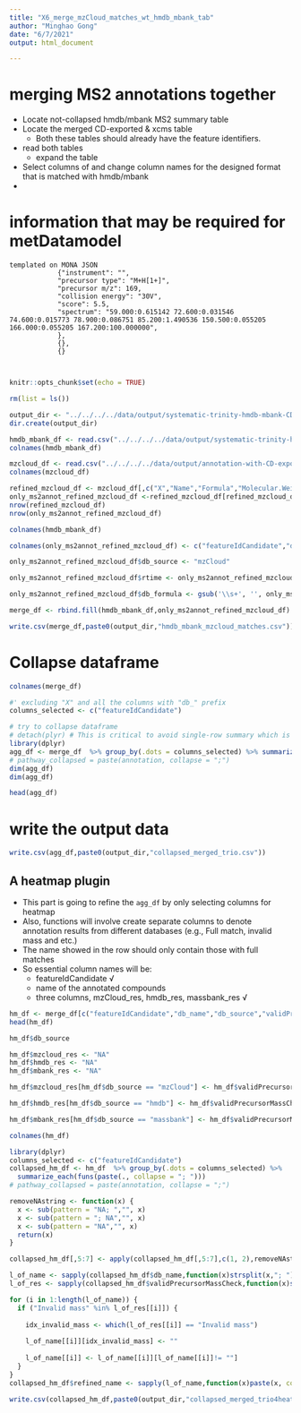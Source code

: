 ```yaml
---
title: "X6_merge_mzCloud_matches_wt_hmdb_mbank_tab"
author: "Minghao Gong"
date: "6/7/2021"
output: html_document

---
```

# merging MS2 annotations together
- Locate not-collapsed hmdb/mbank MS2 summary table
- Locate the merged CD-exported & xcms table
  - Both these tables should already have the feature identifiers.
- read both tables
  - expand the table
- Select columns of and change column names for the designed format that is matched with hmdb/mbank
- 

# information that may be required for metDatamodel
```
templated on MONA JSON
            {"instrument": "",
            "precursor type": "M+H[1+]",
            "precursor m/z": 169,
            "collision energy": "30V",
            "score": 5.5,
            "spectrum": "59.000:0.615142 72.600:0.031546 74.600:0.015773 78.900:0.086751 85.200:1.490536 150.500:0.055205 166.000:0.055205 167.200:100.000000",
            },
            {},
            {}
```
```r
```


```r
```

```r
knitr::opts_chunk$set(echo = TRUE)
```

```r
rm(list = ls())

```


```r
output_dir <- "../../../../data/output/systematic-trinity-hmdb-mbank-CD-052421/HILICpos/merge_mzCloud_wt_hmdb_mbank/"
dir.create(output_dir)
```

```r
hmdb_mbank_df <- read.csv("../../../../data/output/systematic-trinity-hmdb-mbank-CD-052421/HILICpos/test_sps_operation/hmdb_mbank_df_filledEmptyHmdbInfo_validPrecurMzCheck.csv")
colnames(hmdb_mbank_df)
```

```r
mzcloud_df <- read.csv("../../../../data/output/annotation-with-CD-exported-tables/sorted_filt_med_16.6_padj_0.05_FC_1/merged_matched_xcms_CDexported.csv")
colnames(mzcloud_df)
```

```r
refined_mzcloud_df <- mzcloud_df[,c("X","Name","Formula","Molecular.Weight","Compounds.ID","Annotation.Source..mzCloud.Search","m.z","RT..min.","X..mzCloud.Results","mzCloud.Best.Match","MS2","Background")]
only_ms2annot_refined_mzcloud_df <-refined_mzcloud_df[refined_mzcloud_df$Annotation.Source..mzCloud.Search != "No results",]
nrow(refined_mzcloud_df)
nrow(only_ms2annot_refined_mzcloud_df)
```


```r
colnames(hmdb_mbank_df)
```


```r
colnames(only_ms2annot_refined_mzcloud_df) <- c("featureIdCandidate","db_name","db_formula","db_exactmass","db_compound_id","validPrecursorMassCheck","db_precursorMz","rtime","mzcloud_matches_num","db_score","MS2runMode","IsBackground")
```

```r
only_ms2annot_refined_mzcloud_df$db_source <- "mzCloud"
```

```r
only_ms2annot_refined_mzcloud_df$rtime <- only_ms2annot_refined_mzcloud_df$rtime * 60
```

```r
only_ms2annot_refined_mzcloud_df$db_formula <- gsub('\\s+', '', only_ms2annot_refined_mzcloud_df$db_formula)
```



```r
merge_df <- rbind.fill(hmdb_mbank_df,only_ms2annot_refined_mzcloud_df)
```

```r
write.csv(merge_df,paste0(output_dir,"hmdb_mbank_mzcloud_matches.csv"))
```

# Collapse dataframe
```r
colnames(merge_df)
```

```r
#' excluding "X" and all the columns with "db_" prefix
columns_selected <- c("featureIdCandidate")
```


```r
# try to collapse dataframe
# detach(plyr) # This is critical to avoid single-row summary which is used in plyr
library(dplyr)
agg_df <- merge_df  %>% group_by(.dots = columns_selected) %>% summarize_each(funs(paste(., collapse = "; ")))  
# pathway_collapsed = paste(annotation, collapse = ";")
dim(agg_df)
dim(agg_df)
```
```r
head(agg_df)
```

# write the output data
```r
write.csv(agg_df,paste0(output_dir,"collapsed_merged_trio.csv"))
```

## A heatmap plugin
- This part is going to refine the `agg_df` by only selecting columns for heatmap
- Also, functions will involve create separate columns to denote annotation results from different databases (e.g., Full match, invalid mass and etc.)
- The name showed in the row should only contain those with full matches
- So essential column names will be:
  - featureIdCandidate √
  - name of the annotated compounds 
  - three columns, mzCloud_res, hmdb_res, massbank_res √

```r
hm_df <- merge_df[c("featureIdCandidate","db_name","db_source","validPrecursorMassCheck")]
head(hm_df)
```

```r
hm_df$db_source
```


```r
hm_df$mzcloud_res <- "NA"
hm_df$hmdb_res <- "NA"
hm_df$mbank_res <- "NA"

hm_df$mzcloud_res[hm_df$db_source == "mzCloud"] <- hm_df$validPrecursorMassCheck[hm_df$db_source == "mzCloud"]

hm_df$hmdb_res[hm_df$db_source == "hmdb"] <- hm_df$validPrecursorMassCheck[hm_df$db_source == "hmdb"]

hm_df$mbank_res[hm_df$db_source == "massbank"] <- hm_df$validPrecursorMassCheck[hm_df$db_source == "massbank"]

colnames(hm_df)
```



```r
library(dplyr)
columns_selected <- c("featureIdCandidate")
collapsed_hm_df <- hm_df  %>% group_by(.dots = columns_selected) %>% 
  summarize_each(funs(paste(., collapse = "; ")))  
# pathway_collapsed = paste(annotation, collapse = ";")
```


```r
removeNAstring <- function(x) {
  x <- sub(pattern = "NA; ","", x)
  x <- sub(pattern = "; NA","", x)
  x <- sub(pattern = "NA","", x)
  return(x)
}

collapsed_hm_df[,5:7] <- apply(collapsed_hm_df[,5:7],c(1, 2),removeNAstring)

l_of_name <- sapply(collapsed_hm_df$db_name,function(x)strsplit(x,"; "))
l_of_res <- sapply(collapsed_hm_df$validPrecursorMassCheck,function(x)strsplit(x,"; "))
```


```r
for (i in 1:length(l_of_name)) {
  if ("Invalid mass" %in% l_of_res[[i]]) {
    
    idx_invalid_mass <- which(l_of_res[[i]] == "Invalid mass")
    
    l_of_name[[i]][idx_invalid_mass] <- ""
    
    l_of_name[[i]] <- l_of_name[[i]][l_of_name[[i]]!= ""]
  }
}
collapsed_hm_df$refined_name <- sapply(l_of_name,function(x)paste(x, collapse = "; "))

```

```r
write.csv(collapsed_hm_df,paste0(output_dir,"collapsed_merged_trio4heatmap.csv"), row.names = FALSE)
```

